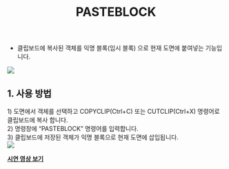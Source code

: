﻿---
title: PASTEBLOCK
---


[image1]: ../../../../../assets/images/commands/pasteblock/image1.png
[image2]: ../../../../../assets/images/commands/pasteblock/image2.png

* 클립보드에 복사된 객체를 익명 블록(임시 블록) 으로 현재 도면에 붙여넣는 기능입니다.

![][image1]

## **1\. 사용 방법**

1\) 도면에서 객체를 선택하고 COPYCLIP(Ctrl+C) 또는 CUTCLIP(Ctrl+X) 명령어로 클립보드에 복사 합니다.  
2\) 명령창에 “PASTEBLOCK” 명령어를 입력합니다.  
3\) 클립보드에 저장된 객체가 익명 블록으로 현재 도면에 삽입됩니다.  
![][image2]

[**<Icon name="youtube" class="emoji"/> 시연 영상 보기**](https://youtu.be/ZkKewLxQlpA) 